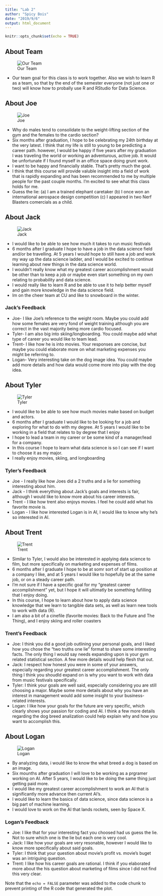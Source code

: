 ```yaml
---
title: "Lab 2"
author: "Spicy Bois"
date: "2019/9/6"
output: html_document
---
```


```r
knitr::opts_chunk$set(echo = TRUE)
```

## About Team
![Our Team](Photos/teamPhoto.JPG)

* Our team goal for this class is to work together. Also we wish to learn R as a team, so that by the end of the semester everyone (not just one or two) will know how to probally use R and RStudio for Data Science. 

## About Joe
![Joe](Photos/joePhoto.jpg)

* Why do males tend to consolidate to the weight-lifting section of the gym and the females to the cardio section?
* Six months after graduation, I hope to be celebrating my 24th birthday at the very latest. I think that my life is still to young to be predicting a career path. however, I would be happy if five years after my graduation I was traveling the world or working an adventurous, active job. It would be unfortunate if I found myself in an office space doing grunt work.
* I want to be happy and financially stable. That's pretty much the goal.
* I think that this course will provide valuble insight into a field of work that is rapidly expanding and has been recommended to me by multiple people for the past couple months. I'm excited to see what this class holds for me.
* Guess the lie: (a) I am a trained elephant caretaker  (b) I once won an international aerospace design competition  (c) I appeared in two Nerf Blasters comercials as a child.

## About Jack
![Jack](Photos/jackPhoto.jpg)

* I would like to be able to see how much it takes to run music festivals
* 6 months after I graduate I hope to have a job in the data science field and/or be travelling. At 5 years I would hope to still have a job and work my way up the data science ladder, and I would be excited to continue learning about new things in the data science world.
* I wouldn't really know what my greatest career accomplishment would be other than to keep a job or maybe even start something on my own relating to probability and data science.
* I would really like to learn R and be able to use it to help better myself and gain more knowledge in the data science field.
* Im on the cheer team at CU and like to snowboard in the winter.

### Jack's Feedback
* Joe- I like Joe's reference to the weight room. Maybe you could add how some females are very fond of weight training although you are correct in the vast majority being more cardio focused.
* Tyler- I am also big into skiing/longboarding. You could maybe add what type of career you would like to team lead.
* Trent- I like how he is into movies. Your responses are concise, but maybe you could elaborate more on what marketing expenses you might be referring to.
* Logan- Very interesting take on the dog image idea. You could maybe add more details and how data would come more into play with the dog idea.

## About Tyler
![Tyler](Photos/tylerPhoto.jpg)

 * I would like to be able to see how much movies make based on budget and actors.
 * 6 months after I graduate I would like to be looking for a job and exploring for what to do with my degree.  At 5 years I would like to be working in a field that relates to by degree that I enjoy
 * I hope to lead a team in my career or be some kind of a manager/lead for a company. 
 * In this course I hope to learn what data science is so I can see if I want to choose it as my major.
 * I really enjoy movies, skiing, and longboarding

### Tyler's Feedback
 * Joe - I really like how Joes did a 2 truths and a lie for something interesting about him.
 * Jack -  I think everything about Jack's goals and interests is fair, although I would like to know more about his career interests.
 * Trent -  I like how trent also enjoys movies. I feel he could add what his favorite movie is.
 * Logan - I like how interested Logan is in AI, I would like to know why he's so interested in AI.

## About Trent
![Trent](Photos/Trent_Photo.jpg)

 * Similar to Tyler, I would also be interested in applying data science to film, but more specifically on marketing and expenses of films.
 * 6 months after I graduate I hope to be at somr sort of start up position at a company I like, and at 5 years I would like to hopefully be at the same job, or on a steady career path.
 * I'm not sure if I have a specific goal for my "greatest career accomplishment" yet, but I hope it will ultimatly be something fufilling that I enjoy doing.
 * In this course, I hope to learn about how to apply data science knowledge that we learn to tangible data sets, as well as learn new tools to work with data (R).
 * I am also a bit of a cinefile (favorite movies: Back to the Future and The Thing), and I enjoy skiing and roller coasters

### Trent's Feedback
 * Joe: I think you did a good job outlining your personal goals, and I liked how you chose the "two truths one lie" format to share some interesting facts. The only thing I would say needs expanding upon is your gym related statistical section. A few more details would help flesh that out.
 * Jack: I respect how honest you were in some of your answers, especially regarding your greatest career accomplishment. The only thing I think you shoudld expand on is why you want to work with data from music festivals specifically.
 * Tyler: I think your goals are well said, especially considering you are still choosing a major. Maybe some more details about why you have an interest in management would add some insight to your business-related interests.
 * Logan: I like how your goals for the future are very specific, which clearly shows your passion for coding and AI. I think a few more details regarding the dog breed analization could help explain why and how you want to accomplish this. 

## About Logan
![Logan](Photos/loganPhoto.JPG)

 * By analyzing data, i would like to know the what breed a dog is based on an image.
 * Six mounths after graduation I will love to be working as a prgramer working on AI. After 5 years, I would like to be doing the same thing just getting paid more.
 * I would like my greatest career accomplishment to work an AI that is significantly more advance then current AI's. 
 * I would like to learn the basics of data science, since data science is a big part of machine learning. 
 * I would love to work on the AI that lands rockets, seen by Space X.
 
### Logan's Feedback

* Joe: I like that for your interesting fact you choosed had us guess the lie. Not to sure which one is the lie but each one is very cool.
* Jack: I like how your goals are very resonable, however I would like to know more specifically about said goals.
* Tyler: I think that your question about movie's profit vs. movie's buget was an intriguing question.
* Trent: I like how his career goals are rational. I think if you elaborated more about the his question about marketing of films since I did not find this very clear.

Note that the `echo = FALSE` parameter was added to the code chunk to prevent printing of the R code that generated the plot.
